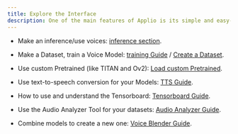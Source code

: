 ```yaml
---
title: Explore the Interface
description: One of the main features of Applio is its simple and easy-to-understand interface. Here you will find the main things you can do.
---
```


- Make an inference/use voices: [inference section](/appliogetting-started/download-models).

- Make a Dataset, train a Voice Model: [training Guide](/applio/getting-started/training) / [Create a Dataset](/applio/guides/create-datasets/create-datasets).

- Use custom Pretrained (like TITAN and Ov2): [Load custom Pretrained](/applio/getting-started/pretrained).

- Use text-to-speech conversion for your Models: [TTS Guide](/applio/getting-started/tts).

- How to use and understand the Tensorboard: [Tensorboard Guide](/applio/getting-started/tensorboard).

- Use the Audio Analyzer Tool for your datasets: [Audio Analyzer Guide](/applio/getting-started/audio-analizer).

- Combine models to create a new one: [Voice Blender Guide](/applio/getting-started/voice-blender.mdx).